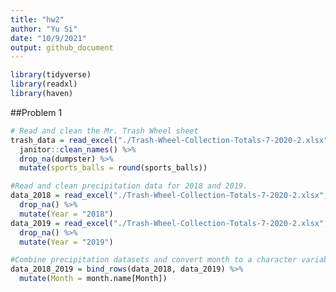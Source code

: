 ```yaml
---
title: "hw2"
author: "Yu Si"
date: "10/9/2021"
output: github_document
---
```

```r
library(tidyverse)
library(readxl)
library(haven)
```

##Problem 1
```r
# Read and clean the Mr. Trash Wheel sheet
trash_data = read_excel("./Trash-Wheel-Collection-Totals-7-2020-2.xlsx", col_names = TRUE, range = "A2:N534")%>% 
  janitor::clean_names() %>% 
  drop_na(dumpster) %>% 
  mutate(sports_balls = round(sports_balls))

#Read and clean precipitation data for 2018 and 2019. 
data_2018 = read_excel("./Trash-Wheel-Collection-Totals-7-2020-2.xlsx", sheet = 7, range = "A2:B14") %>% 
  drop_na() %>% 
  mutate(Year = "2018")
data_2019 = read_excel("./Trash-Wheel-Collection-Totals-7-2020-2.xlsx", sheet = 6, range = "A2:B14") %>% 
  drop_na() %>% 
  mutate(Year = "2019")

#Combine precipitation datasets and convert month to a character variable 
data_2018_2019 = bind_rows(data_2018, data_2019) %>% 
  mutate(Month = month.name[Month])
```

